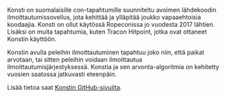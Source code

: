 Konsti on suomalaisille con-tapahtumille suunniteltu avoimen lähdekoodin ilmoittautumissovellus, jota kehittää ja
ylläpitää joukko vapaaehtoisia koodaajia. Konsti on ollut käytössä Ropeconissa jo vuodesta 2017 lähtien. Lisäksi on muita
tapahtumia, kuten Tracon Hitpoint, jotka ovat ottaneet Konstin käyttöön.

Konstin avulla peleihin ilmoittautuminen tapahtuu joko niin, että paikat arvotaan, tai sitten peleihin voidaan
ilmoittautua ilmoittautumisjärjestyksessä. Konstia ja sen arvonta-algoritmia on kehitetty vuosien saatossa jatkuvasti eteenpäin.

Lisää tietoa saat [Konstin GitHub-sivuilta](https://github.com/ropekonsti/konsti).
